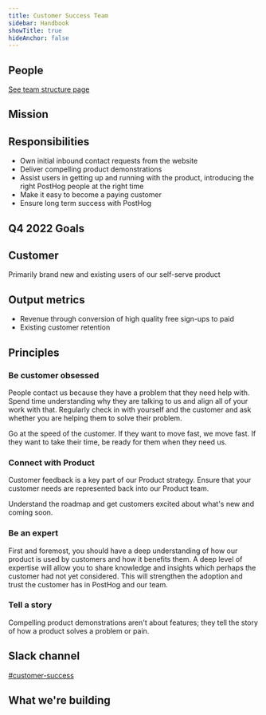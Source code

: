 ```yaml
---
title: Customer Success Team
sidebar: Handbook
showTitle: true
hideAnchor: false
---
```


## People

[See team structure page](/handbook/small-teams/team-structure)

## Mission

<Mission />

## Responsibilities

* Own initial inbound contact requests from the website
* Deliver compelling product demonstrations
* Assist users in getting up and running with the product, introducing the right PostHog people at the right time
* Make it easy to become a paying customer
* Ensure long term success with PostHog

## Q4 2022 Goals

<Objectives />

## Customer

Primarily brand new and existing users of our self-serve product

## Output metrics

* Revenue through conversion of high quality free sign-ups to paid
* Existing customer retention

## Principles

### Be customer obsessed

People contact us because they have a problem that they need help with.  Spend time understanding why they are talking to us and align all of your work with that.  Regularly check in with yourself and the customer and ask whether you are helping them to solve their problem.

Go at the speed of the customer.  If they want to move fast, we move fast.  If they want to take their time, be ready for them when they need us.

### Connect with Product

Customer feedback is a key part of our Product strategy.  Ensure that your customer needs are represented back into our Product team.

Understand the roadmap and get customers excited about what's new and coming soon.

### Be an expert

First and foremost, you should have a deep understanding of how our product is used by customers and how it benefits them.  A deep level of expertise will allow you to share knowledge and insights which perhaps the customer had not yet considered.  This will strengthen the adoption and trust the customer has in PostHog and our team.

### Tell a story

Compelling product demonstrations aren't about features; they tell the story of how a product solves a problem or pain.

## Slack channel

[#customer-success](https://posthog.slack.com/messages/customer-success)

## What we're building

<TeamRoadmap />